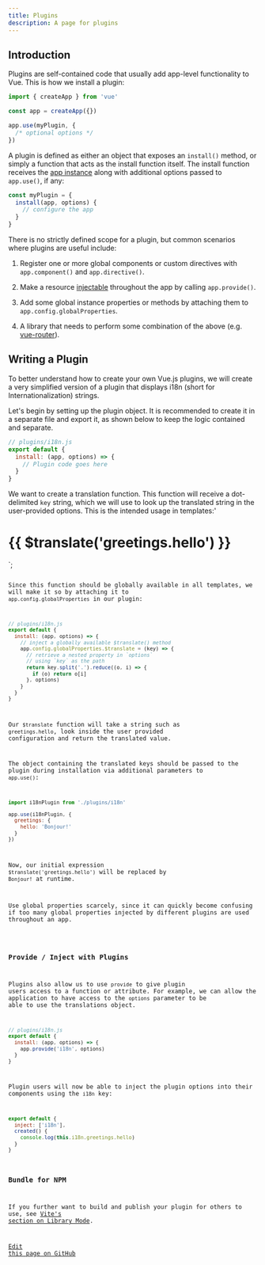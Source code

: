 ```yaml
---
title: Plugins
description: A page for plugins
---
```



## Introduction
Plugins are self-contained code that usually add app-level functionality to Vue. This is how we install a plugin:

```js
import { createApp } from 'vue'

const app = createApp({})

app.use(myPlugin, {
  /* optional options */
})
```
A plugin is defined as either an object that exposes an `install()` method, or simply a function that acts as the install function itself. 
The install function receives the [app instance](https://vuejs.org/api/application.html) along with additional options passed to `app.use()`, if any:

```js
const myPlugin = {
  install(app, options) {
    // configure the app
  }
}
```
There is no strictly defined scope for a plugin, but common scenarios where plugins are useful include:

1. Register one or more global components or custom directives with `app.component()` and `app.directive()`.

2. Make a resource [injectable](https://vuejs.org/guide/components/provide-inject.html) throughout the app by calling `app.provide()`.

3. Add some global instance properties or methods by attaching them to `app.config.globalProperties`.

4. A library that needs to perform some combination of the above (e.g. [vue-router](https://github.com/vuejs/router)).

## Writing a Plugin
To better understand how to create your own Vue.js plugins, 
we will create a very simplified version of a plugin that displays i18n (short for Internationalization) strings.

Let's begin by setting up the plugin object. It is recommended to create it in a separate file and export it, 
as shown below to keep the logic contained and separate.

```js
// plugins/i18n.js
export default {
  install: (app, options) => {
    // Plugin code goes here
  }
}
```
We want to create a translation function. 
This function will receive a dot-delimited `key` string, which we will use to look up the translated string in the user-provided options. 
This is the intended usage in templates:'

<h1>{{ $translate('greetings.hello') }}</h1>
`;

<Code code={template1} lang="vue" />

Since this function should be globally available in all templates, we will make it so by attaching it to `app.config.globalProperties` in our plugin:

```js
// plugins/i18n.js
export default {
  install: (app, options) => {
    // inject a globally available $translate() method
    app.config.globalProperties.$translate = (key) => {
      // retrieve a nested property in `options`
      // using `key` as the path
      return key.split('.').reduce((o, i) => {
        if (o) return o[i]
      }, options)
    }
  }
}
```
Our `$translate` function will take a string such as `greetings.hello`, look inside the user provided configuration and return the translated value.

The object containing the translated keys should be passed to the plugin during installation via additional parameters to `app.use()`:

```js
import i18nPlugin from './plugins/i18n'

app.use(i18nPlugin, {
  greetings: {
    hello: 'Bonjour!'
  }
})
```
Now, our initial expression `$translate('greetings.hello')` will be replaced by `Bonjour!` at runtime.

<Aside title="TIP" type="tip">
Use global properties scarcely, since it can quickly become confusing 
if too many global properties injected by different plugins are used throughout an app.

</Aside>

### Provide / Inject with Plugins
Plugins also allow us to use `provide` to give plugin users access to a function or attribute. For example, 
we can allow the application to have access to the `options` parameter to be able to use the translations object.

```js
// plugins/i18n.js
export default {
  install: (app, options) => {
    app.provide('i18n', options)
  }
}
```
Plugin users will now be able to inject the plugin options into their components using the `i18n` key:

```js
export default {
  inject: ['i18n'],
  created() {
    console.log(this.i18n.greetings.hello)
  }
}
```
### Bundle for NPM
If you further want to build and publish your plugin for others to use, see [Vite's section on Library Mode](https://vite.dev/guide/build.html#library-mode).

[Edit this page on GitHub](https://github.com/vuejs/docs/edit/main/src/guide/reusability/plugins.md)